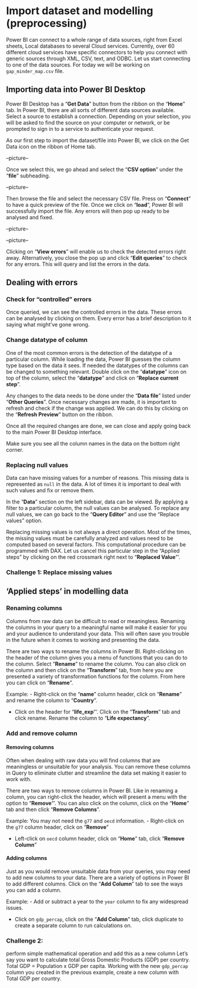 # Import dataset and modelling (preprocessing)

Power BI can connect to a whole range of data sources, right from Excel sheets, Local databases to several Cloud services. Currently, over 60 different cloud services have specific connectors to help you connect with generic sources through XML, CSV, text, and ODBC. 
Let us start connecting to one of the data sources. For today we will be working on `gap_minder_map.csv` file.

## Importing data into Power BI Desktop

Power BI Desktop has a "**Get Data**" button from the ribbon on the "**Home**" tab. In Power BI, there are all sorts of different data sources available. Select a source to establish a connection. Depending on your selection, you will be asked to find the source on your computer or network, or be prompted to sign in to a service to authenticate your request.

As our first step to import the dataset/file into Power BI, we click on the Get Data icon on the ribbon of Home tab.

--picture--

Once we select this, we go ahead and select the "**CSV option**" under the "**file**" subheading. 

--picture--

Then browse the file and select the necessary CSV file. Press on "**Connect**" to have a quick preview of the file. Once we click on "**load**", Power BI will successfully import the file. Any errors will then pop up ready to be analysed and fixed.

--picture--

--picture--

Clicking on "**View errors**" will enable us to check the detected errors right away. Alternatively, you close the pop up and click "**Edit queries**" to check for any errors. This will query and list the errors in the data. 

## Dealing with errors

### Check for “controlled” errors

Once queried, we can see the controlled errors in the data. These errors can be analysed by clicking on them. Every error has a brief description to it saying what might’ve gone wrong.

### Change datatype of column

One of the most common errors is the detection of the datatype of a particular column. While loading the data, Power BI guesses the column type based on the data it sees. If needed the datatypes of the columns can be changed to something relevant.
Double click on the "**datatype**" icon on top of the column, select the "**datatype**" and click on "**Replace current step**".

Any changes to the data needs to be done under the "**Data file**" listed under "**Other Queries**". Once necessary changes are made, it is important to refresh and check if the change was applied. We can do this by clicking on the "**Refresh Preview**" button on the ribbon.


Once all the required changes are done, we can close and apply going back to the main Power BI Desktop interface.

Make sure you see all the column names in the data on the bottom right corner.


### Replacing null values

Data can have missing values for a number of reasons. This missing data is represented as `null` in the data. A lot of times it is important to deal with such values and fix or remove them. 

In the "**Data**" section on the left sidebar, data can be viewed. By applying a filter to a particular column, the null values can be analysed. To replace any null values, we can go back to the "**Query Editor**" and use the “Replace values” option.

Replacing missing values is not always a direct operation. Most of the times, the missing values must be carefully analyzed and values need to be computed based on several factors. This computational procedure can be programmed with DAX. 
Let us cancel this particular step in the “Applied steps” by clicking on the red crossmark right next to "**Replaced Value**"’.



### Challenge 1: Replace missing values

## 'Applied steps' in modelling data

### Renaming columns

Columns from raw data can be difficult to read or meaningless. Renaming the columns in your query to a meaningful name will make it easier for you and your audience to understand your data. This will often save you trouble in the future when it comes to working and presenting the data.

There are two ways to rename the columns in Power BI. Right-clicking on the header of the column gives you a menu of functions that you can do to the column. Select "**Rename**" to rename the column. You can also click on the column and then click on the "**Transform**" tab, from here you are presented a variety of transformation functions for the column. From here you can click on "**Rename**".

Example: 
- Right-click on the "**name**" column header, click on "**Rename**" and rename the column to "**Country**".

- Click on the header for "**life_exp**"’. Click on the "**Transform**" tab and click rename. Rename the column to "**Life expectancy**".

### Add and remove column

#### Removing columns

Often when dealing with raw data you will find columns that are meaningless or unsuitable for your analysis. You can remove these columns in Query to eliminate clutter and streamline the data set making it easier to work with.

There are two ways to remove columns in Power BI. Like in renaming a column, you can right-click the header, which will present a menu with the option to "**Remove**"’. You can also click on the column, click on the "**Home**" tab and then click "**Remove Columns**".

Example: 
You may not need the `g77` and `oecd` information.
- Right-click on the `g77` column header, click on "**Remove**"

- Left-click on `oecd` column header, click on "**Home**" tab, click "**Remove Column**"

#### Adding columns

Just as you would remove unsuitable data from your queries, you may need to add new columns to your data. There are a variety of options in Power BI to add different columns. Click on the "**Add Column**" tab to see the ways you can add a column.

Example: 
- Add or subtract a year to the `year` column to fix any widespread issues.

- Click on `gdp_percap`, click on the "**Add Column**" tab, click duplicate to create a separate column to run calculations on.

### Challenge 2: 
perform simple mathematical operation and add this as a new column
Let’s say you want to calculate total Gross Domestic Products (GDP) per country. Total GDP = Population x GDP per capita. Working with the new `gdp_percap` column you created in the previous example, create a new column with Total GDP per country.


